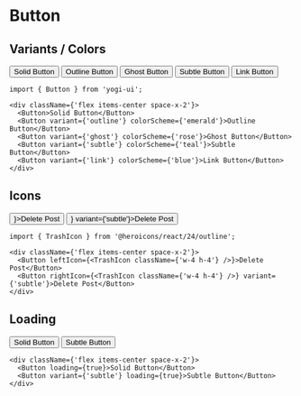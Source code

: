 # Button


## Variants / Colors

<div className={'flex items-center space-x-2'}>
  <Button>Solid Button</Button>
  <Button variant={'outline'} colorScheme={'yellow'}>Outline Button</Button>
  <Button variant={'ghost'} colorScheme={'red'}>Ghost Button</Button>
  <Button variant={'subtle'} colorScheme={'green'}>Subtle Button</Button>
  <Button variant={'link'} colorScheme={'blue'}>Link Button</Button>
</div>

```tsx
import { Button } from 'yogi-ui';

<div className={'flex items-center space-x-2'}>
  <Button>Solid Button</Button>
  <Button variant={'outline'} colorScheme={'emerald'}>Outline Button</Button>
  <Button variant={'ghost'} colorScheme={'rose'}>Ghost Button</Button>
  <Button variant={'subtle'} colorScheme={'teal'}>Subtle Button</Button>
  <Button variant={'link'} colorScheme={'blue'}>Link Button</Button>
</div>
```

## Icons


<div className={'flex items-center space-x-2'}>
  <Button leftIcon={<TrashIcon className={'w-4 h-4'} />}>Delete Post</Button>
  <Button rightIcon={<TrashIcon className={'w-4 h-4'} />} variant={'subtle'}>Delete Post</Button>
</div>

```tsx
import { TrashIcon } from '@heroicons/react/24/outline';

<div className={'flex items-center space-x-2'}>
  <Button leftIcon={<TrashIcon className={'w-4 h-4'} />}>Delete Post</Button>
  <Button rightIcon={<TrashIcon className={'w-4 h-4'} />} variant={'subtle'}>Delete Post</Button>
</div>
```

## Loading

<div className={'flex items-center space-x-2'}>
  <Button loading={true}>Solid Button</Button>
  <Button variant={'subtle'} loading={true}>Subtle Button</Button>
</div>

```tsx
<div className={'flex items-center space-x-2'}>
  <Button loading={true}>Solid Button</Button>
  <Button variant={'subtle'} loading={true}>Subtle Button</Button>
</div>
```
